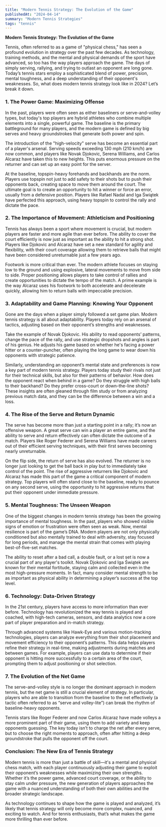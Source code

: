 ```yaml
---
title: "Modern Tennis Strategy: The Evolution of the Game"
publishedAt: "2024-04-14"
summary: "Modern Tennis Strategies"
tags: "tennis"
---
```

**Modern Tennis Strategy: The Evolution of the Game**

Tennis, often referred to as a game of "physical chess," has seen a profound evolution in strategy over the past few decades. As technology, training methods, and the mental and physical demands of the sport have advanced, so too has the way players approach the game. The days of simply serving, rallying, and trying to outlast an opponent are long gone. Today’s tennis stars employ a sophisticated blend of power, precision, mental toughness, and a deep understanding of their opponent's weaknesses. So, what does modern tennis strategy look like in 2024? Let’s break it down.

### 1. **The Power Game: Maximizing Offense**
In the past, players were often seen as either baseliners or serve-and-volley types, but today's top players are hybrid athletes who combine multiple elements into a single, powerful game. The baseline is the primary battleground for many players, and the modern game is defined by big serves and heavy groundstrokes that generate both power and spin.

The introduction of the "high-velocity" serve has become an essential part of a player's arsenal. Serving speeds exceeding 130 mph (210 km/h) are now common, and players like Novak Djokovic, Serena Williams, and Carlos Alcaraz have taken this to new heights. This puts enormous pressure on the returner and can set up an easy point for the server.

At the baseline, topspin-heavy forehands and backhands are the norm. Players use topspin not just to add safety to their shots but to push their opponents back, creating space to move them around the court. The ultimate goal is to create an opportunity to hit a winner or force an error, usually from a defensive position. Players like Rafael Nadal and Iga Świątek have perfected this approach, using heavy topspin to control the rally and dictate the pace.

### 2. **The Importance of Movement: Athleticism and Positioning**
Tennis has always been a sport where movement is crucial, but modern players are faster and more agile than ever before. The ability to cover the court efficiently is now just as important as the ability to hit a strong shot. Players like Djokovic and Alcaraz have set a new standard for agility and flexibility, with their court coverage allowing them to retrieve balls that might have been considered unreturnable just a few years ago.

Footwork is more critical than ever. The modern athlete focuses on staying low to the ground and using explosive, lateral movements to move from side to side. Proper positioning allows players to take control of rallies and create opportunities to dictate the tempo of the match. A prime example is the way Alcaraz uses his footwork to both accelerate and decelerate quickly, allowing him to return balls with impeccable precision.

### 3. **Adaptability and Game Planning: Knowing Your Opponent**
Gone are the days when a player simply followed a set game plan. Modern tennis strategy is all about adaptability. Players today rely on an arsenal of tactics, adjusting based on their opponent’s strengths and weaknesses.

Take the example of Novak Djokovic. His ability to read opponents’ patterns, change the pace of the rally, and use strategic dropshots and angles is part of his genius. He adjusts his game based on whether he's facing a power hitter or a counter-puncher, often playing the long game to wear down his opponents with strategic patience.

Similarly, understanding an opponent’s mental state and preferences is now a key part of modern tennis strategy. Players today study their rivals not just for their technical skills, but also for their patterns of behavior. How does the opponent react when behind in a game? Do they struggle with high balls to their backhand? Do they prefer cross-court or down-the-line shots? These insights are often gleaned through film study or from analyzing previous match data, and they can be the difference between a win and a loss.

### 4. **The Rise of the Serve and Return Dynamic**
The serve has become more than just a starting point in a rally; it’s now an offensive weapon. A great serve can win a player an entire game, and the ability to serve and return effectively can often dictate the outcome of a match. Players like Roger Federer and Serena Williams have made careers out of their efficient serving techniques, with their first serves becoming nearly unreturnable.

On the flip side, the return of serve has also evolved. The returner is no longer just looking to get the ball back in play but to immediately take control of the point. The rise of aggressive returners like Djokovic and Alcaraz has made this part of the game a critical component of modern strategy. Top players will often stand close to the baseline, ready to pounce on any second serve, using the opportunity to hit aggressive returns that put their opponent under immediate pressure.

### 5. **Mental Toughness: The Unseen Weapon**
One of the biggest changes in modern tennis strategy has been the growing importance of mental toughness. In the past, players who showed visible signs of emotion or frustration were often seen as weak. Now, mental resilience is part of the game’s DNA. Modern players are not only physically conditioned but also mentally trained to deal with adversity, stay focused for long periods, and manage the mental strain that comes with playing best-of-five-set matches.

The ability to reset after a bad call, a double fault, or a lost set is now a crucial part of any player's toolkit. Novak Djokovic and Iga Świątek are known for their mental fortitude, staying calm and collected even in the most high-pressure moments. In fact, many consider mental strength to be as important as physical ability in determining a player’s success at the top level.

### 6. **Technology: Data-Driven Strategy**
In the 21st century, players have access to more information than ever before. Technology has revolutionized the way tennis is played and coached, with high-tech cameras, sensors, and data analytics now a core part of player preparation and in-match strategy.

Through advanced systems like Hawk-Eye and various motion-tracking technologies, players can analyze everything from their shot placement and movement efficiency to their opponent’s patterns. This data helps players refine their strategy in real-time, making adjustments during matches and between games. For example, players can use data to determine if their opponent is hitting more successfully to a certain area of the court, prompting them to adjust positioning or shot selection.

### 7. **The Evolution of the Net Game**
The serve-and-volley style is no longer the dominant approach in modern tennis, but the net game is still a crucial element of strategy. In particular, players who are able to transition from the baseline to the net effectively (a tactic often referred to as “serve and volley-lite”) can break the rhythm of baseline-heavy opponents.

Tennis stars like Roger Federer and now Carlos Alcaraz have made volleys a more prominent part of their game, using them to add variety and keep opponents guessing. The key today isn’t to charge the net after every serve, but to choose the right moments to approach, often after hitting a deep groundstroke that pulls the opponent off the court.

### Conclusion: The New Era of Tennis Strategy
Modern tennis is more than just a battle of skill—it's a mental and physical chess match, with each player continuously adjusting their game to exploit their opponent’s weaknesses while maximizing their own strengths. Whether it’s the power game, advanced court coverage, or the ability to stay calm under pressure, the new generation of players approaches the game with a nuanced understanding of both their own abilities and the broader strategic landscape.

As technology continues to shape how the game is played and analyzed, it’s likely that tennis strategy will only become more complex, nuanced, and exciting to watch. And for tennis enthusiasts, that’s what makes the game more thrilling than ever before.